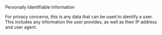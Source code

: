 Personally Identifiable Information

For privacy concerns, this is any data that can be used to identify a user. This includes any information the user provides, as well as their IP address and user agent.
